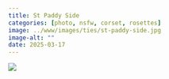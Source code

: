 ```yaml
---
title: St Paddy Side
categories: [photo, nsfw, corset, rosettes]
image: ../www/images/ties/st-paddy-side.jpg
image-alt: ""
date: 2025-03-17
---
```



![](../www/images/ties/st-paddy-side.jpg)

